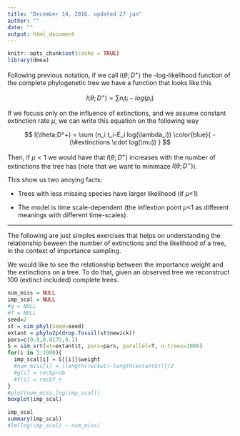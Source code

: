 ```yaml
---
title: "December 14, 2016. updated 27 jan"
author: ""
date: ""
output: html_document
---
```


```r
knitr::opts_chunk$set(cache = TRUE)
library(dmea)
```


Following previous notation, if we call $l(\theta;D^+)$ the -log-likelihood function of the complete phylogenetic tree we have a function that looks like this

$$ l(\theta;D^+) = \sum n_i t_i - log(\rho_i) $$

 If we focuss only on the influence of extinctions, and we assume constant extinction rate $\mu$, we can write this equation on the following way

$$ l(\theta;D^+) = \sum (n_i t_i-E_i log(\lambda_i)) \color{blue}{ - (\#extinctions \cdot log(\mu)) } $$


Then, if $\mu < 1$ we would have that $l(\theta;D^+)$ increases with the number of extinctions the tree has (note that we want to minimaze $l(\theta;D^+)$). 

This show us two anoying facts:

  * Trees with less missing species have larger likelihood (if $\mu$<1)
  
  * The model is time scale-dependent (the inflextion point $\mu$<1 as different meanings with different time-scales).
  


***
The following are just simples exercises that helps on understanding the relationship beween the number of extinctions and the likelihood of a tree, in the context of importance sampling. 


We would like to see the relationship between the importance weight and the extinctions on a tree. To do that, given an observed tree we reconstruct 100 (extinct included) complete trees.  

```r

num_miss = NULL
imp_scal = NULL
#g = NULL
#f = NULL
seed=2
st = sim_phyl(seed=seed)
extant = phylo2p(drop.fossil(st$newick))
pars=c(0.8,0.0175,0.1)
S = sim_srt(wt=extant$t, pars=pars, parallel=T, n_trees=1000)
for(i in 1:1000){
  imp_scal[i] = S[[i]]$weight
  #num_miss[i] = (length(rec$wt)-length(extant$t))/2
  #g[i] = rec$prob
  #f[i] = rec$f_n
}
#plot(num_miss,log(imp_scal))
boxplot(imp_scal)
```

```r
imp_scal
summary(imp_scal)
#lm(log(imp_scal) ~ num_miss)

```

